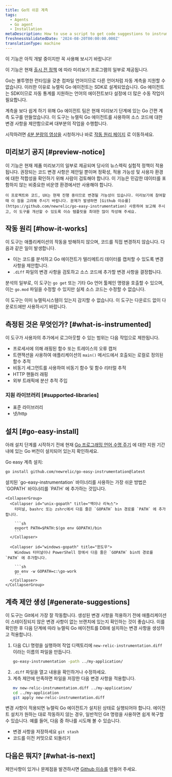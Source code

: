 ```yaml
---
title: Go의 쉬운 계측
tags:
  - Agents
  - Go agent
  - Installation
metaDescription: How to use a script to get code suggestions to instrument your Golang apps and services.
freshnessValidatedDate: '2024-08-20T00:00:00.000Z'
translationType: machine
---
```


<Callout title="시사">
  이 기능은 아직 개발 중이지만 꼭 사용해 보시기 바랍니다!

  이 기능은 현재 [출시 전 정책](/docs/licenses/license-information/referenced-policies/new-relic-pre-release-policy) 에 따라 미리보기 프로그램의 일부로 제공됩니다.
</Callout>

Go는 불투명한 런타임을 갖춘 컴파일 언어이므로 다른 언어처럼 자동 계측을 지원할 수 없습니다. 이러한 이유로 뉴렐릭 Go 에이전트는 SDK로 설계되었습니다. Go 에이전트는 SDK이므로 자동 통계를 지원하는 언어의 에이전트보다 설정에 더 많은 수동 작업이 필요합니다.

계측을 보다 쉽게 하기 위해 Go 에이전트 팀은 현재 미리보기 단계에 있는 Go 간편 계측 도구를 만들었습니다. 이 도구는 뉴렐릭 Go 에이전트를 사용하여 소스 코드에 대한 변경 사항을 제안함으로써 대부분의 작업을 수행합니다.

시작하려면 [4분 분량의 영상을](https://asciinema.org/a/r0Il7o2eMiZaLKHIlew3IL2nx) 시청하거나 바로 [작동 원리 페이지](#how-it-works) 로 이동하세요.

## 미리보기 공지 [#preview-notice]

<CollapserGroup>
  <Collapser id="preview-usage-details" title="이 미리보기에서 기대할 수 있는 것">
    이 기능은 현재 제품 미리보기의 일부로 제공되며 당사의 뉴스렉릭 실험적 정책이 적용됩니다. 권장되는 코드 변경 사항은 제안일 뿐이며 정확성, 적용 가능성 및 사용자 환경에 대한 적합성을 확인하기 위해 사람이 검토해야 합니다. 이 기능은 민감한 데이터를 포함하지 않는 비중요한 비운영 환경에서만 사용해야 합니다.

    이 프로젝트와 코드, UX는 현재 진행 중이므로 변경될 가능성이 있습니다. 미리보기에 참여할 때 이 점을 고려해 주시기 바랍니다. 문제가 발생하면 [Github 이슈를](https://github.com/newrelic/go-easy-instrumentation) 사용하여 보고해 주시고, 이 도구를 개선할 수 있도록 이슈 템플릿을 최대한 많이 작성해 주세요.
  </Collapser>
</CollapserGroup>

## 작동 원리 [#how-it-works]

이 도구는 애플리케이션의 작동을 방해하지 않으며, 코드를 직접 변경하지 않습니다. 다음과 같은 일이 발생합니다.

* 이는 코드를 분석하고 Go 에이전트가 텔리메트리 데이터를 캡처할 수 있도록 변경 사항을 제안합니다.
* `.diff` 파일의 변경 사항을 검토하고 소스 코드에 추가할 변경 사항을 결정합니다.

분석의 일부로, 이 도구는 `go get` 또는 기타 Go 언어 툴체인 명령을 호출할 수 있으며, 이는 `go.mod` 파일을 수정할 수 있지만 실제 소스 코드는 수정할 수 없습니다.

<Callout variant="important">
  이 도구는 이미 뉴렐릭시스템이 있는지 감지할 수 없습니다. 이 도구는 다운로드 없이 다운로드에만 사용하시기 바랍니다.
</Callout>

## 측정된 것은 무엇인가? [#what-is-instrumented]

이 도구가 사용자의 추가에서 로그아웃할 수 있는 범위는 다음 작업으로 제한됩니다.

* 프로세서에 의해 래핑된 함수 또는 트레이스의 오류 캡처
* 트랜잭션을 사용하여 애플리케이션의 `main()` 메서드에서 호출되는 로컬로 정의된 함수 추적
* 비동기 세그먼트를 사용하여 비동기 함수 및 함수 리터럴 추적
* HTTP 핸들러 래핑
* 외부 트래픽에 분산 추적 주입

### 지원 라이브러리 [#supported-libraries]

* 표준 라이브러리
* 넷/http

## 설치 [#go-easy-install]

아래 설치 단계를 시작하기 전에 현재 [Go 프로그래밍 언어 수명 주기](https://endoflife.date/go) 에 대한 지원 기간 내에 있는 Go 버전이 설치되어 있는지 확인하세요.

Go easy 계측 설치:

```sh
go install github.com/newrelic/go-easy-instrumentation@latest
```

<CollapserGroup>
  <Collapser id="setup-go-path" title="GOPATH 설정하기">
    설치된 `go-easy-instrumentation` 바이너리를 사용하는 가장 쉬운 방법은 `GOPATH` 바이너리를 `PATH` 에 추가하는 것입니다.

    <CollapserGroup>
      <Collapser id="unix-gopath" title="맥이나 리눅스">
        터미널, bashrc 또는 zshrc에서 다음 줄은 `GOPATH` bin 경로를 `PATH` 에 추가합니다.

        ```sh
        export PATH=$PATH:$(go env GOPATH)/bin
        ```
      </Collapser>

      <Collapser id="windows-gopath" title="윈도우">
        Windows 터미널이나 PowerShell 창에서 다음 줄은 `GOPATH` bin의 경로를 `PATH` 에 추가합니다.

        ```sh
        go env -w GOPATH=c:\go-work
        ```
      </Collapser>
    </CollapserGroup>
  </Collapser>
</CollapserGroup>

## 계측 제안 생성 [#generate-suggestions]

이 도구는 Git에서 가장 잘 작동합니다. 생성된 변경 사항을 적용하기 전에 애플리케이션이 스테이징되지 않은 변경 사항이 없는 브랜치에 있는지 확인하는 것이 좋습니다. 이를 확인한 후 다음 단계에 따라 뉴렐릭 Go 에이전트를 DB에 설치하는 변경 사항을 생성하고 적용합니다.

1. 다음 CLI 명령을 실행하여 작업 디렉토리에 `new-relic-instrumentation.diff` 이라는 이름의 파일을 만듭니다.
   ```sh
   go-easy-instrumentation -path ../my-application/
   ```
2. `.diff` 파일을 열고 내용을 확인하거나 수정하세요.
3. 계측 제안에 만족하면 파일을 저장한 다음 변경 사항을 적용합니다.
   ```sh
   mv new-relic-instrumentation.diff ../my-application/
   cd ../my-application
   git apply new-relic-instrumentation.diff
   ```

변경 사항이 적용되면 뉴렐릭 Go 에이전트가 설치된 상태로 실행되어야 합니다. 에이전트 설치가 원하는 대로 작동하지 않는 경우, 일반적인 Git 명령을 사용하면 쉽게 복구할 수 있습니다. 예를 들어, 다음 중 하나를 시도해 볼 수 있습니다.

* 변경 사항을 저장하세요 `git stash`
* 코드를 이전 커밋으로 되돌리기

## 다음은 뭐지? [#what-is-next]

제안사항이 있거나 문제점을 발견하시면 [Github 이슈를](https://github.com/newrelic/go-easy-instrumentation) 만들어 주세요.